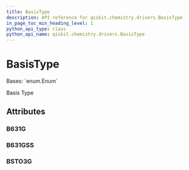 ```yaml
---
title: BasisType
description: API reference for qiskit.chemistry.drivers.BasisType
in_page_toc_min_heading_level: 1
python_api_type: class
python_api_name: qiskit.chemistry.drivers.BasisType
---
```


# BasisType

<Class id="qiskit.chemistry.drivers.BasisType" isDedicatedPage={true} github="https://github.com/qiskit-community/qiskit-aqua/tree/stable/0.9/qiskit/chemistry/drivers/pyquanted/pyquantedriver.py" signature="BasisType(value)">
  Bases: `enum.Enum`

  Basis Type

  ## Attributes

  ### B631G

  <Attribute id="qiskit.chemistry.drivers.BasisType.B631G" attributeValue="'6-31g'" />

  ### B631GSS

  <Attribute id="qiskit.chemistry.drivers.BasisType.B631GSS" attributeValue="'6-31g**'" />

  ### BSTO3G

  <Attribute id="qiskit.chemistry.drivers.BasisType.BSTO3G" attributeValue="'sto3g'" />
</Class>

